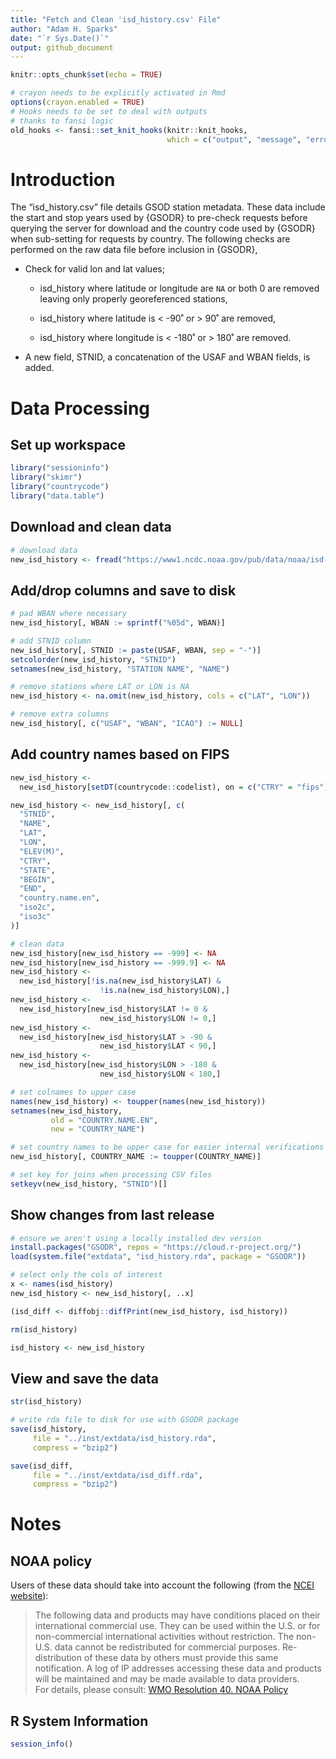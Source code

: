 ```yaml
---
title: "Fetch and Clean 'isd_history.csv' File"
author: "Adam H. Sparks"
date: "`r Sys.Date()`"
output: github_document
---
```


```r
knitr::opts_chunk$set(echo = TRUE)
```

```r
# crayon needs to be explicitly activated in Rmd
options(crayon.enabled = TRUE)
# Hooks needs to be set to deal with outputs
# thanks to fansi logic
old_hooks <- fansi::set_knit_hooks(knitr::knit_hooks, 
                                   which = c("output", "message", "error"))
```

# Introduction

The "isd_history.csv" file details GSOD station metadata.
These data include the start and stop years used by {GSODR} to pre-check requests before querying the server for download and the country code used by {GSODR} when sub-setting for requests by country.
The following checks are performed on the raw data file before inclusion in {GSODR},

-   Check for valid lon and lat values;

    -   isd_history where latitude or longitude are `NA` or both 0 are removed leaving only properly georeferenced stations,

    -   isd_history where latitude is < -90˚ or > 90˚ are removed,

    -   isd_history where longitude is < -180˚ or > 180˚ are removed.

-   A new field, STNID, a concatenation of the USAF and WBAN fields, is added.

# Data Processing

## Set up workspace

```r
library("sessioninfo")
library("skimr")
library("countrycode")
library("data.table")
```

## Download and clean data

```r
# download data
new_isd_history <- fread("https://www1.ncdc.noaa.gov/pub/data/noaa/isd-history.csv")
```

## Add/drop columns and save to disk

```r
# pad WBAN where necessary
new_isd_history[, WBAN := sprintf("%05d", WBAN)]

# add STNID column
new_isd_history[, STNID := paste(USAF, WBAN, sep = "-")]
setcolorder(new_isd_history, "STNID")
setnames(new_isd_history, "STATION NAME", "NAME")

# remove stations where LAT or LON is NA
new_isd_history <- na.omit(new_isd_history, cols = c("LAT", "LON"))

# remove extra columns
new_isd_history[, c("USAF", "WBAN", "ICAO") := NULL]
```

## Add country names based on FIPS

```r
new_isd_history <-
  new_isd_history[setDT(countrycode::codelist), on = c("CTRY" = "fips")]

new_isd_history <- new_isd_history[, c(
  "STNID",
  "NAME",
  "LAT",
  "LON",
  "ELEV(M)",
  "CTRY",
  "STATE",
  "BEGIN",
  "END",
  "country.name.en",
  "iso2c",
  "iso3c"
)]

# clean data
new_isd_history[new_isd_history == -999] <- NA
new_isd_history[new_isd_history == -999.9] <- NA
new_isd_history <-
  new_isd_history[!is.na(new_isd_history$LAT) &
                    !is.na(new_isd_history$LON),]
new_isd_history <-
  new_isd_history[new_isd_history$LAT != 0 &
                    new_isd_history$LON != 0,]
new_isd_history <-
  new_isd_history[new_isd_history$LAT > -90 &
                    new_isd_history$LAT < 90,]
new_isd_history <-
  new_isd_history[new_isd_history$LON > -180 &
                    new_isd_history$LON < 180,]

# set colnames to upper case
names(new_isd_history) <- toupper(names(new_isd_history))
setnames(new_isd_history,
         old = "COUNTRY.NAME.EN",
         new = "COUNTRY_NAME")

# set country names to be upper case for easier internal verifications
new_isd_history[, COUNTRY_NAME := toupper(COUNTRY_NAME)]

# set key for joins when processing CSV files
setkeyv(new_isd_history, "STNID")[]
```

## Show changes from last release

```r
# ensure we aren't using a locally installed dev version
install.packages("GSODR", repos = "https://cloud.r-project.org/")
load(system.file("extdata", "isd_history.rda", package = "GSODR"))

# select only the cols of interest
x <- names(isd_history)
new_isd_history <- new_isd_history[, ..x] 

(isd_diff <- diffobj::diffPrint(new_isd_history, isd_history))

rm(isd_history)

isd_history <- new_isd_history
```

## View and save the data

```r
str(isd_history)

# write rda file to disk for use with GSODR package
save(isd_history,
     file = "../inst/extdata/isd_history.rda",
     compress = "bzip2")

save(isd_diff,
     file = "../inst/extdata/isd_diff.rda",
     compress = "bzip2")
```

# Notes

## NOAA policy

Users of these data should take into account the following (from the [NCEI website](https://www.ncei.noaa.gov/access/metadata/landing-page/bin/iso?id=gov.noaa.ncdc:C00516)):

> The following data and products may have conditions placed on their international commercial use. They can be used within the U.S. or for non-commercial international activities without restriction. The non-U.S. data cannot be redistributed for commercial purposes. Re-distribution of these data by others must provide this same notification. A log of IP addresses accessing these data and products will be maintained and may be made available to data providers.  
> For details, please consult: [WMO Resolution 40. NOAA Policy](https://community.wmo.int/resolution-40)

## R System Information

```r
session_info()
```

